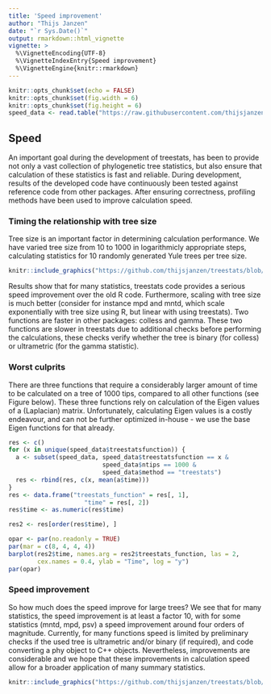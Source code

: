 ```yaml
---
title: 'Speed improvement'
author: "Thijs Janzen"
date: "`r Sys.Date()`"
output: rmarkdown::html_vignette
vignette: >
  %\VignetteEncoding{UTF-8}
  %\VignetteIndexEntry{Speed improvement}
  %\VignetteEngine{knitr::rmarkdown}
---
```


```r
knitr::opts_chunk$set(echo = FALSE)
knitr::opts_chunk$set(fig.width = 6)
knitr::opts_chunk$set(fig.height = 6)
speed_data <- read.table("https://raw.githubusercontent.com/thijsjanzen/treestats-scripts/main/Figure_S3_S4/timings.txt", header = TRUE)  # nolint

```

## Speed

An important goal during the development of treestats, has been to
provide not only a vast collection of phylogenetic tree statistics, but
also ensure that calculation of these statistics is fast and reliable.
During development, results of the developed code have continuously been
tested against reference code from other packages. After ensuring
correctness, profiling methods have been used to improve calculation
speed.

### Timing the relationship with tree size

Tree size is an important factor in determining calculation performance.
We have varied tree size from 10 to 1000 in logarithmicly appropriate
steps, calculating statistics for 10 randomly generated Yule trees per
tree size.

```r
knitr::include_graphics("https://github.com/thijsjanzen/treestats/blob/main/layout/Figure_S3.png?raw=true") # nolint
```

Results show that for many statistics, treestats code provides a serious speed
improvement over the old R code. Furthermore, scaling with tree size is much 
better (consider for instance mpd and mntd, which scale exponentially with tree
size using R, but linear with using treestats). Two functions are faster in 
other packages: colless and gamma. These two functions are slower in treestats
due to additional checks before performing the calculations, these checks verify
whether the tree is binary (for colless) or ultrametric (for the gamma statistic).

### Worst culprits

There are three functions that require a considerably larger amount of time to
be calculated on a tree of 1000 tips, compared to all other functions (see 
Figure below). These three functions rely on calculation of the Eigen values of
a (Laplacian) matrix. Unfortunately, calculating Eigen values is a costly 
endeavour, and can not be further optimized in-house - we use the base Eigen
functions for that already. 
```r
res <- c()
for (x in unique(speed_data$treestatsfunction)) {
  a <- subset(speed_data, speed_data$treestatsfunction == x &
                          speed_data$ntips == 1000 &
                          speed_data$method == "treestats")
  res <- rbind(res, c(x, mean(a$time)))
}
res <- data.frame("treestats_function" = res[, 1],
                     "time" = res[, 2])
res$time <- as.numeric(res$time)

res2 <- res[order(res$time), ]

```

```r
opar <- par(no.readonly = TRUE)
par(mar = c(8, 4, 4, 4))
barplot(res2$time, names.arg = res2$treestats_function, las = 2,
        cex.names = 0.4, ylab = "Time", log = "y")
par(opar)
```

### Speed improvement
So how much does the speed improve for large trees? We see that for many statistics,
the speed improvement is at least a factor 10, with for some statistics (mntd, mpd,
psv) a speed improvement around four orders of magnitude. Currently, for many
functions speed is limited by preliminary checks if the used tree is ultrametric
and/or binary (if required), and code converting a phy object to C++ objects.
Nevertheless, improvements are considerable and we hope that these improvements
in calculation speed allow for a broader application of many summary statistics.

```r
knitr::include_graphics("https://github.com/thijsjanzen/treestats/blob/main/layout/Figure_S4.png?raw=true") # nolint
```
